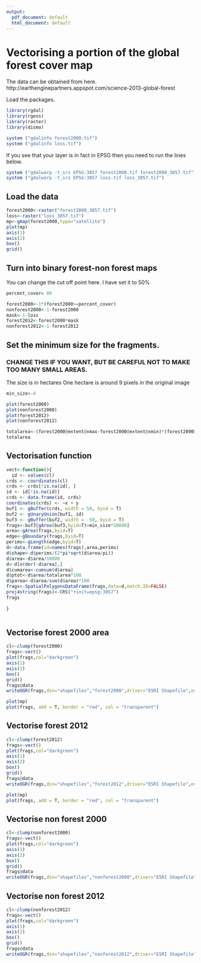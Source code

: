 ```yaml
---
output:
  pdf_document: default
  html_document: default
---
```

Vectorising a portion of the global forest cover map
========================================================

The data can be obtained from here.
http://earthenginepartners.appspot.com/science-2013-global-forest


Load the packages.

```r
library(rgdal)
library(rgeos)
library(raster)
library(dismo)

```


```r
system ("gdalinfo forest2000.tif")
system ("gdalinfo loss.tif")
```

If you see that your layer is in fact in EPSG then you need to run the lines below.

```r
system ("gdalwarp -t_srs EPSG:3857 forest2000.tif forest2000_3857.tif")
system ("gdalwarp -t_srs EPSG:3857 loss.tif loss_3857.tif")
```



## Load the data

```r

forest2000<-raster("forest2000_3857.tif")
loss<-raster("loss_3857.tif")
mp<-gmap(forest2000,type="satellite")
plot(mp)
axis(1)
axis(2)
box()
grid()

```

## Turn into binary forest-non forest maps

You can change the cut off point here. I have set it to 50%

```r
percent_cover= 80

forest2000<-1*(forest2000>=percent_cover)
nonforest2000<-1-forest2000
mask<-1-loss
forest2012<-forest2000*mask
nonforest2012<-1-forest2012

```


## Set the minimum size for the fragments.

### CHANGE THIS IF YOU WANT, BUT BE CAREFUL NOT TO MAKE TOO MANY SMALL AREAS. 

The size is in hectares
One hectare is around 9 pixels in the original image

```r

min_size<-4

```


```r

plot(forest2000)
plot(nonforest2000)
plot(forest2012)
plot(nonforest2012)

```



```r

totalarea<-(forest2000@extent@xmax-forest2000@extent@xmin)*(forest2000@extent@ymax-forest2000@extent@ymin)/10000
totalarea

```
## Vectorisation function


```r
vect<-function(){
  id <- values(cl)
crds <- coordinates(cl)
crds <- crds[!is.na(id), ]
id <- id[!is.na(id)]
crds <- data.frame(id, crds)
coordinates(crds) <- ~x + y
buf1 <- gBuffer(crds, width = 50, byid = T)
buf2 <- gUnaryUnion(buf1, id)
buf3 <- gBuffer(buf2, width = -50, byid = T)
frags<-buf3[gArea(buf3,byid=T)>min_size*10000]
area<-gArea(frags,byid=T)
edge<-gBoundary(frags,byid=T)
perims<-gLength(edge,byid=T)
d<-data.frame(id=names(frags),area,perims)
d$shape<-d$perims/(2*pi*sqrt(d$area/pi))
d$area<-d$area/10000
d<-d[order(-d$area),]
d$cumarea<-cumsum(d$area)
d$ptot<-d$area/totalarea*100
d$parea<-d$area/sum(d$area)*100
frags<-SpatialPolygonsDataFrame(frags,data=d,match.ID=FALSE)
proj4string(frags)<-CRS("+init=epsg:3857")
frags
  
}



```

## Vectorise forest 2000 area

```r
cl<-clump(forest2000)
frags<-vect()
plot(frags,col="darkgreen")
axis(1)
axis(2)
box()
grid()
frags@data
writeOGR(frags,dsn="shapefiles","forest2000",driver="ESRI Shapefile",over=TRUE)
```


```r
plot(mp)
plot(frags, add = T, border = "red", col = "transparent")

```

## Vectorise forest 2012



```r

cl<-clump(forest2012)
frags<-vect()
plot(frags,col="darkgreen")
axis(1)
axis(2)
box()
grid()
frags@data
writeOGR(frags,dsn="shapefiles","forest2012",driver="ESRI Shapefile",over=TRUE)

```

```r
plot(mp)
plot(frags, add = T, border = "red", col = "transparent")
```

## Vectorise non forest 2000

```r
cl<-clump(nonforest2000)
frags<-vect()
plot(frags,col="darkgreen")
axis(1)
axis(2)
box()
grid()
frags@data
writeOGR(frags,dsn="shapefiles","nonforest2000",driver="ESRI Shapefile",over=TRUE)

```

## Vectorise non forest 2012

```r

cl<-clump(nonforest2012)
frags<-vect()
plot(frags,col="darkgreen")
axis(1)
axis(2)
box()
grid()
frags@data
writeOGR(frags,dsn="shapefiles","nonforest2012",driver="ESRI Shapefile",over=TRUE)

```


